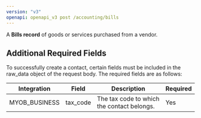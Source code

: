 ```yaml
---
version: "v3"
openapi: openapi_v3 post /accounting/bills
---
```


A **Bills record** of goods or services purchased from a vendor.

## Additional Required Fields

To successfully create a contact, certain fields must be included in the raw_data object of the request body. The required fields are as follows:

| Integration   | Field    | Description                                | Required |
| ------------- | -------- | ------------------------------------------ | -------- |
| MYOB_BUSINESS | tax_code | The tax code to which the contact belongs. | Yes      |
